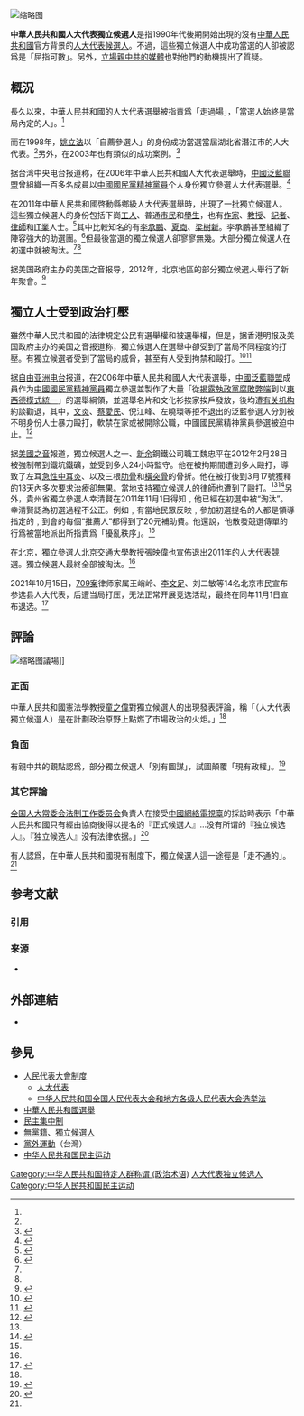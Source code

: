 [[File:中国大陆的一个居民小区的选民名单.jpg|缩略图]]
{{中華人民共和國政治}}

'''中華人民共和國人大代表獨立候選人'''是指1990年代後期開始出現的沒有[[中華人民共和國|中華人民共和國]]官方背景的[[人大代表|人大代表]][[候選人|候選人]]。不過，這些獨立候選人中成功當選的人卻被認爲是「屈指可數」。另外，[[親中媒體|立場親中共的媒體]]也對他們的動機提出了質疑。

==概況==
長久以來，中華人民共和國的人大代表選舉被指責爲「走過場」，「當選人始終是當局內定的人」。<ref name="B2" />

而在1998年，[[姚立法|姚立法]]以「自薦參選人」的身份成功當選當屆湖北省潛江市的人大代表。<ref name="DG" />另外，在2003年也有類似的成功案例。<ref>{{Cite web |url = http://morning.scol.com.cn/2003/05/22/200305223590530314313.htm |title = 天府早報：独立候选人首当人大代表 |accessdate = 2014-07-12 |archive-date = 2014-07-14 |archive-url = https://web.archive.org/web/20140714141244/http://morning.scol.com.cn/2003/05/22/200305223590530314313.htm |dead-url = no }}</ref>

据台湾中央电台报道称，在2006年中華人民共和國人大代表選舉時，[[中國泛藍聯盟|中國泛藍聯盟]]曾組織一百多名成員以[[中國國民黨精神黨員|中國國民黨精神黨員]]个人身份獨立參選人大代表選舉。<ref>{{Cite web |url=http://www.boxun.com/news/gb/china/2006/08/200608181157.shtml |title=中央電台專訪文炎：中國泛藍聯盟將如何操作人大代表的選舉2006年8月18日 |accessdate=2014年7月18日 |archive-date=2014年7月15日 |archive-url=https://web.archive.org/web/20140715025418/http://www.boxun.com/news/gb/china/2006/08/200608181157.shtml |dead-url=no }}</ref>

在2011年中華人民共和國啓動縣鄉級人大代表選舉時，出現了一批獨立候選人。這些獨立候選人的身份包括下崗[[工人|工人]]、普通[[市民|市民]]和[[學生|學生]]，也有[[作家|作家]]、[[教授|教授]]、[[記者|記者]]、[[律師|律師]]和[[IT業|IT業]]人士。<ref name=B2>{{Cite web|url=http://www.bbc.co.uk/zhongwen/trad/chinese_analysis/2011/11/111117_china_election.shtml|publisher=BBC|title=特寫：從獨立參選人遭遇看中國民主進程|accessdate=2014-07-13|archive-date=2011-11-21|archive-url=https://web.archive.org/web/20111121113509/http://www.bbc.co.uk/zhongwen/trad/chinese_analysis/2011/11/111117_china_election.shtml|dead-url=no}}</ref>其中比較知名的有[[李承鵬|李承鵬]]、[[夏商|夏商]]、[[梁樹新|梁樹新]]。李承鵬甚至組織了陣容強大的助選團。<ref name=DG>{{Cite web|url=http://news.takungpao.com.hk/mainland/yangguang/q/2013/0325/1510665.html|title=「請投我一票！」——「獨立候選人」的參選之路|publisher=大公網|accessdate=2014-07-12|archive-date=2014-07-14|archive-url=https://web.archive.org/web/20140714202249/http://news.takungpao.com.hk/mainland/yangguang/q/2013/0325/1510665.html|dead-url=no}}</ref>但最後當選的獨立候選人卻寥寥無幾。大部分獨立候選人在初選中就被淘汰。<ref name=B2/><ref name=DG/>

据美国政府主办的美国之音报导，2012年，北京地區的部分獨立候選人舉行了新年聚會。<ref>{{Cite web|url=http://www.voachinese.com/content/article-20120110-independent-candidates-new-year-137005173/792727.html|title=獨立人大代表參選人新年聚會|publisher=VOA}}</ref>

==獨立人士受到政治打壓==
雖然中華人民共和國的法律規定公民有選舉權和被選舉權，但是，据香港明报及美国政府主办的美国之音报道称，獨立候選人在選舉中卻受到了當局不同程度的打壓。有獨立候選者受到了當局的威脅，甚至有人受到拘禁和毆打。<ref name="DW">{{Cite web |url = http://18.dwnews.com/news/2011-11-07/58285411.html |title = 北京基层人大8日选举 独立候选人全遭出局 |publisher = 多維新聞 |accessdate = 2014-07-12 |archive-date = 2014-07-14 |archive-url = https://web.archive.org/web/20140714204924/http://18.dwnews.com/news/2011-11-07/58285411.html |dead-url = no }}</ref><ref name=VOA1>{{Cite web |url = http://www.voacantonese.com/content/article-9-s-hsz-dc-talk-to-independent-candidates-133290603/935114.html |title = 多名中國人大獨立參選人被迫退出選舉 |publisher = [[VOA|VOA]] |accessdate = 2014-07-12 |archive-date = 2014-07-15 |archive-url = https://web.archive.org/web/20140715000804/http://www.voacantonese.com/content/article-9-s-hsz-dc-talk-to-independent-candidates-133290603/935114.html |dead-url = no }}</ref>

据[[自由亚洲电台|自由亚洲电台]]报道，在2006年中華人民共和國人大代表選舉，[[中國泛藍聯盟|中國泛藍聯盟]]成員作为[[中國國民黨精神黨員|中國國民黨精神黨員]]獨立參選並製作了大量「從[[中國共產黨|揭露執政黨腐敗弊端]]到以[[兩德統一|東西德模式統一]]」的選舉綱領，並選舉名片和文化衫挨家挨戶發放，後均遭[[公安部国内安全保卫局|有关机构]]約談勸退，其中，[[文炎|文炎]]、[[蔡愛民|蔡愛民]]、倪江峰、左曉環等拒不退出的泛藍參選人分別被不明身份人士暴力毆打，軟禁在家或被開除公職，中國國民黨精神黨員參選被迫中止。<ref>{{Cite web |url=http://www.rfa.org/mandarin/yataibaodao/sunbuer-20060912.html |title=中國泛藍聯盟參選人文炎遭毆打入院 |accessdate=2014-07-18 |archive-date=2014-07-20 |archive-url=https://web.archive.org/web/20140720162746/http://www.rfa.org/mandarin/yataibaodao/sunbuer-20060912.html/ |dead-url=no }}</ref>

据[[美國之音|美國之音]]報道，獨立候選人之一、[[新余|新余]]鋼鐵公司職工魏忠平在2012年2月28日被強制帶到鐵坑鐵礦，並受到多人24小時監守。他在被拘期間遭到多人毆打，導致了左耳[[中耳炎|急性中耳炎]]、以及三根[[肋骨|肋骨]]和[[橫突骨|橫突骨]]的骨折。他在被打後到3月17號獲釋的13天內多次要求治療卻無果。當地支持獨立候選人的律師也遭到了毆打。<ref name=VOA1/><ref>{{Cite web|url=http://www.voachinese.com/content/article-20111001-independent-candidates-130905368/788501.html|title=人大代表独立候选人继续受到打压|publisher=[[VOA|VOA]]|accessdate=2014-07-12|archive-date=2014-07-15|archive-url=https://web.archive.org/web/20140715074243/http://www.voachinese.com/content/article-20111001-independent-candidates-130905368/788501.html|dead-url=no}}</ref>另外，貴州省獨立參選人幸清賢在2011年11月1日得知﹐他已經在初選中被“淘汰”。幸清賢認為初選過程不公正。例如﹐有當地民眾反映﹐參加初選提名的人都是領導指定的﹐到會的每個“推薦人”都得到了20元補助費。他還說，他散發競選傳單的行爲被當地派出所指責爲「擾亂秩序」。<ref name=VOA1/>

在北京，獨立參選人北京交通大學教授張映偉也宣佈退出2011年的人大代表競選。獨立候選人最終全部被淘汰。<ref name="B2" />

2021年10月15日，[[中国709维权律师大抓捕事件|709案]]律师家属王峭岭、[[李文足|李文足]]、刘二敏等14名北京市民宣布参选县人大代表，后遭当局打压，无法正常开展竞选活动，最终在同年11月1日宣布退选。<ref>{{cite web |title=北京14名独立候选人迫于压力宣布停止参选行动 |url=https://www.rfi.fr/cn/%E4%B8%AD%E5%9B%BD/20211101-%E5%8C%97%E4%BA%AC14%E5%90%8D%E7%8B%AC%E7%AB%8B%E5%80%99%E9%80%89%E4%BA%BA%E8%BF%AB%E4%BA%8E%E5%8E%8B%E5%8A%9B%E5%AE%A3%E5%B8%83%E5%81%9C%E6%AD%A2%E5%8F%82%E9%80%89%E8%A1%8C%E5%8A%A8 |website=法国国际广播电台 |accessdate=2021-11-01 |date=2021-11-01}}</ref>

==評論==
[[File:GreatHall_auditorium.jpg|缩略图]]議場]]

===正面===
中華人民共和國憲法學教授[[童之偉|童之偉]]對獨立候選人的出現發表評論，稱「（人大代表獨立候選人）是在計劃政治原野上點燃了市場政治的火炬。」<ref name="B2" />

===負面===
有親中共的觀點認爲，部分獨立候選人「別有圖謀」，試圖顛覆「現有政權」。<ref>{{cite web|url = http://www.chinaelections.com/article/1588/224969.html|title = 浦兴祖：“独立候选人”现象辨析|accessdate = 2014-07-12|archive-date = 2015-09-23|archive-url = https://web.archive.org/web/20150923202807/http://www.chinaelections.com/article/1588/224969.html|dead-url = no}}</ref>

===其它評論===
[[全国人大常委会法制工作委员会|全国人大常委会法制工作委员会]]負責人在接受[[中國網絡電視臺|中國網絡電視臺]]的採訪時表示「中華人民共和國只有經由協商後得以提名的『正式候選人』...没有所谓的『独立候选人』。『独立候选人』没有法律依据。」<ref>{{Cite web |url = http://news.ifeng.com/mainland/detail_2011_06/08/6889506_0.shtml |title = 全国人大法工委：“独立候选人”无法律依据 |publisher = 中國網路電視臺 |accessdate = 2014-07-12 |archive-date = 2014-07-26 |archive-url = https://web.archive.org/web/20140726172428/http://news.ifeng.com/mainland/detail_2011_06/08/6889506_0.shtml |dead-url = no }}</ref>

有人認爲，在中華人民共和國現有制度下，獨立候選人這一途徑是「走不通的」。<ref name="DG" />

== 参考文献 ==
=== 引用 ===
{{Reflist|30em}}

=== 来源 ===
* {{VOA}}

== 外部連結 ==
*{{Cite web |url = http://news.xinhuanet.com/ziliao/2003-08/22/content_1039490_6.htm |title = 中華人民共和國的选举制度 |publisher = [[新華網|新華網]] |accessdate = 2014-07-12 |archive-date = 2011-12-07 |archive-url = https://web.archive.org/web/20111207005125/http://news.xinhuanet.com/ziliao/2003-08/22/content_1039490_6.htm |dead-url = no }}

== 參見 ==
{{Portal box|中华人民共和国|政治|人物}}
* [[人民代表大會制度|人民代表大會制度]]
** [[人大代表|人大代表]]
** [[中华人民共和国全国人民代表大会和地方各级人民代表大会选举法|中华人民共和国全国人民代表大会和地方各级人民代表大会选举法]]
* [[中華人民共和國選舉|中華人民共和國選舉]]
* [[民主集中制|民主集中制]]
* [[無黨籍|無黨籍]]、[[獨立候選人|獨立候選人]]
* [[黨外運動|黨外運動]]（台灣）
* [[中华人民共和国民主运动|中华人民共和国民主运动]]

{{全国人民代表大会}}
{{中華人民共和國民主運動}}

[[Category:中华人民共和国特定人群称谓_(政治术语)|Category:中华人民共和国特定人群称谓 (政治术语)]]
[[Category:人大代表独立候选人|]]
[[Category:中华人民共和国民主运动|Category:中华人民共和国民主运动]]